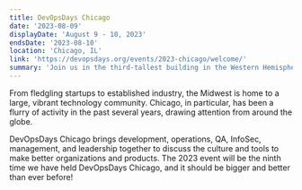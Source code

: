 ```yaml
---
title: DevOpsDays Chicago
date: '2023-08-09'
displayDate: 'August 9 - 10, 2023'
endsDate: '2023-08-10'
location: 'Chicago, IL'
link: 'https://devopsdays.org/events/2023-chicago/welcome/'
summary: 'Join us in the third-tallest building in the Western Hemisphere for DevOpsDays Chicago!'
---
```


From fledgling startups to established industry, the Midwest is home to a large, vibrant technology community. Chicago, in particular, has been a flurry of activity in the past several years, drawing attention from around the globe.

DevOpsDays Chicago brings development, operations, QA, InfoSec, management, and leadership together to discuss the culture and tools to make better organizations and products. The 2023 event will be the ninth time we have held DevOpsDays Chicago, and it should be bigger and better than ever before!
